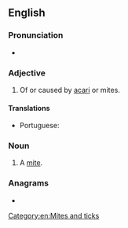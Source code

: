 ==English==

===Pronunciation===
* {{IPA|en|/ˈækəɹaɪn/|/ˈækəɹɪn/}}

===Adjective===
{{en-adj|-}}

# {{lb|en|medicine}} Of or caused by [[acarus|acari]] or mites.
#: {{ux|en|'''acarine''' diseases}}

====Translations====
{{trans-top|relating to or caused by acari}}
* Portuguese: {{t|pt|acarino}}
{{trans-mid}}
{{trans-bottom}}

===Noun===
{{en-noun}}

# {{lb|en|zoology}} A [[mite]].

===Anagrams===
* {{anagrams|en|a=aaceinr|acraein|carinae}}

[[Category:en:Mites and ticks]]